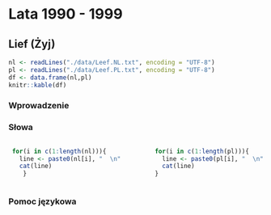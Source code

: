 # Lata 1990 - 1999

## Lief (Żyj) 

```r
nl <- readLines("./data/Leef.NL.txt", encoding = "UTF-8")
pl <- readLines("./data/Leef.PL.txt", encoding = "UTF-8")
df <- data.frame(nl,pl)
knitr::kable(df)
```

### Wprowadzenie

### Słowa

:::::: {.columns}

::: {.column width="48%" data-latex="{2.64in}"}

```r
 for(i in c(1:length(nl))){
   line <- paste0(nl[i], "  \n") 
   cat(line)
    }
```

:::

::: {.column width="4%" data-latex="{0.22in}"}
\ 
<!-- an empty Div (with a white space),
serving as a column separator -->

:::

::: {.column width="48%" data-latex="{2.64in}"}

```r
 for(i in c(1:length(pl))){
   line <- paste0(pl[i], "  \n") 
   cat(line)
 }
```
 
:::
::::::

### Pomoc językowa


